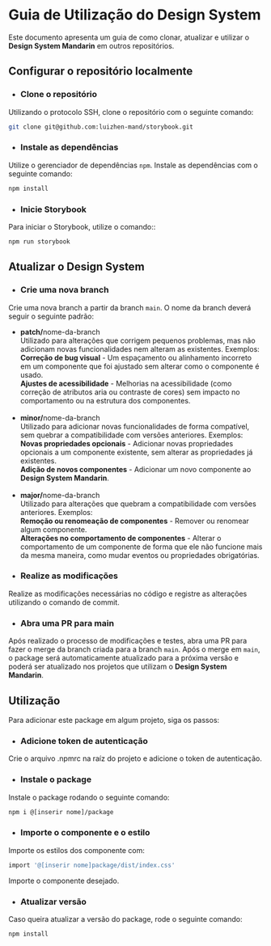 
<Meta title="Guia de Utilização do Design System" />

<h1>Guia de Utilização do Design System</h1>

Este documento apresenta um guia de como clonar, atualizar e utilizar o <strong>Design System Mandarin</strong> em outros repositórios.

## Configurar o repositório localmente

- ### Clone o repositório
Utilizando o protocolo SSH, clone o repositório com o seguinte comando:
```bash
git clone git@github.com:luizhen-mand/storybook.git
```

- ### Instale as dependências
Utilize o gerenciador de dependências `npm`. Instale as dependências com o seguinte comando:
```bash
npm install
```

- ### Inicie Storybook
Para iniciar o Storybook, utilize o comando::
```bash
npm run storybook
```

## Atualizar o Design System
- ### Crie uma nova branch
Crie uma nova branch a partir da branch `main`. O nome da branch deverá seguir o seguinte padrão:
<ul style={{ listStyle: 'lower-alpha' }}>
<li>
<strong>patch/</strong>nome-da-branch <br/>
Utilizado para alterações que corrigem pequenos problemas, mas não adicionam novas funcionalidades nem alteram as existentes. Exemplos: <br/>
<strong>Correção de bug visual</strong> - Um espaçamento ou alinhamento incorreto em um componente que foi ajustado sem alterar como o componente é usado. <br/>
<strong>Ajustes de acessibilidade</strong> - Melhorias na acessibilidade (como correção de atributos aria ou contraste de cores) sem impacto no comportamento ou na estrutura dos componentes.
</li>
<br/>
<li>
<strong>minor/</strong>nome-da-branch <br />
Utilizado para adicionar novas funcionalidades de forma compatível, sem quebrar a compatibilidade com versões anteriores. Exemplos: <br/>
<strong>Novas propriedades opcionais</strong> - Adicionar novas propriedades opcionais a um componente existente, sem alterar as propriedades já existentes. <br/>
<strong>Adição de novos componentes</strong> - Adicionar um novo componente ao <strong>Design System Mandarin</strong>.
</li>
<br/>
<li>
<strong>major/</strong>nome-da-branch <br/>
Utilizado para alterações que quebram a compatibilidade com versões anteriores. Exemplos: <br/>
<strong>Remoção ou renomeação de componentes</strong> - Remover ou renomear algum componente. <br/>
<strong>Alterações no comportamento de componentes</strong> - Alterar o comportamento de um componente de forma que ele não funcione mais da mesma maneira, como mudar eventos ou propriedades obrigatórias.
</li>
</ul>

- ### Realize as modificações
Realize as modificações necessárias no código e registre as alterações utilizando o comando de commit.

- ### Abra uma PR para main
Após realizado o processo de modificações e testes, abra uma PR para fazer o merge da branch criada para a branch `main`. Após o merge em `main`, o package será automaticamente atualizado para a próxima versão e poderá ser atualizado nos projetos que utilizam o <strong>Design System Mandarin</strong>.

## Utilização

Para adicionar este package em algum projeto, siga os passos:

- ### Adicione token de autenticação 

Crie o arquivo .npmrc na raíz do projeto e adicione o token de autenticação.

- ### Instale o package

Instale o package rodando o seguinte comando:

```bash
npm i @[inserir nome]/package
```

- ### Importe o componente e o estilo

Importe os estilos dos componente com:

```bash
import '@[inserir nome]package/dist/index.css'
```

Importe o componente desejado.

- ### Atualizar versão

Caso queira atualizar a versão do package, rode o seguinte comando:

```bash
npm install
```